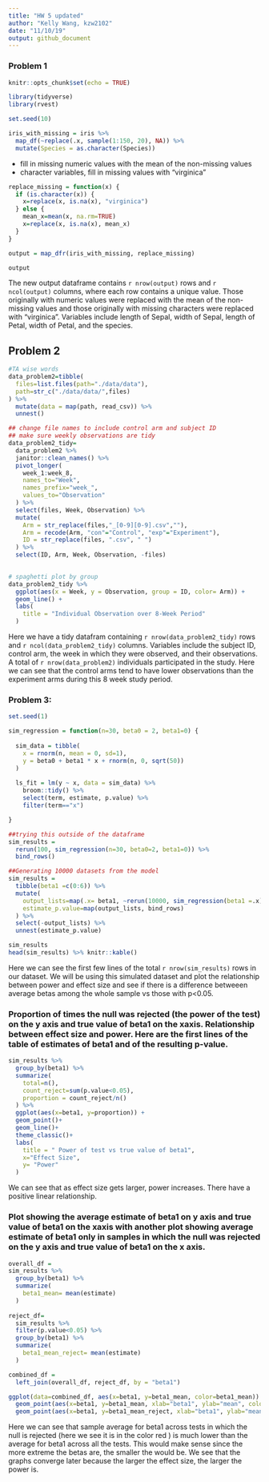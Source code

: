 ```yaml
---
title: "HW 5 updated" 
author: "Kelly Wang, kzw2102"
date: "11/10/19"
output: github_document
---
```


### Problem 1
```r
knitr::opts_chunk$set(echo = TRUE)

library(tidyverse)
library(rvest)

set.seed(10)

iris_with_missing = iris %>% 
  map_df(~replace(.x, sample(1:150, 20), NA)) %>%
  mutate(Species = as.character(Species))
```
* fill in missing numeric values with the mean of the non-missing values
* character variables, fill in missing values with "virginica"

```r
replace_missing = function(x) {
  if (is.character(x)) {
    x=replace(x, is.na(x), "virginica")
  } else {
    mean_x=mean(x, na.rm=TRUE)
    x=replace(x, is.na(x), mean_x)
  }
}

output = map_dfr(iris_with_missing, replace_missing)

output

```
The new output dataframe contains `r nrow(output)` rows and `r ncol(output)` columns, where each row contains a unique value. Those originally with numeric values were replaced with the mean of the non-missing values and those originally with missing characters were replaced with "virginica". 
Variables include length of Sepal, width of Sepal, length of Petal, width of Petal, and the species. 

## Problem 2

```r
#TA wise words
data_problem2=tibble(
  files=list.files(path="./data/data"),
  path=str_c("./data/data/",files)
) %>% 
  mutate(data = map(path, read_csv)) %>% 
  unnest()

## change file names to include control arm and subject ID
## make sure weekly observations are tidy
data_problem2_tidy= 
  data_problem2 %>% 
  janitor::clean_names() %>% 
  pivot_longer(
    week_1:week_8,
    names_to="Week",
    names_prefix="week_",
    values_to="Observation"
  ) %>% 
  select(files, Week, Observation) %>% 
  mutate(
    Arm = str_replace(files,"_[0-9][0-9].csv",""),
    Arm = recode(Arm, "con"="Control", "exp"="Experiment"),
    ID = str_replace(files, ".csv", " ")
  ) %>% 
  select(ID, Arm, Week, Observation, -files)
  

# spaghetti plot by group
data_problem2_tidy %>% 
  ggplot(aes(x = Week, y = Observation, group = ID, color= Arm)) + 
  geom_line() +
  labs(
    title = "Individual Observation over 8-Week Period"
  )
```
Here we have a tidy datafram containing `r nrow(data_problem2_tidy)` rows and `r ncol(data_problem2_tidy)` columns. Variables include the subject ID, control arm, the week in which they were observed, and their observations. A total of `r nrow(data_problem2)` individuals participated in the study. Here we can see that the control arms tend to have lower observations than the experiment arms during this 8 week study period. 

### Problem 3:
```r

set.seed(1)

sim_regression = function(n=30, beta0 = 2, beta1=0) {
  
  sim_data = tibble(
    x = rnorm(n, mean = 0, sd=1),
    y = beta0 + beta1 * x + rnorm(n, 0, sqrt(50))
  )
  
  ls_fit = lm(y ~ x, data = sim_data) %>% 
    broom::tidy() %>% 
    select(term, estimate, p.value) %>% 
    filter(term=="x")

}

##trying this outside of the dataframe
sim_results =
  rerun(100, sim_regression(n=30, beta0=2, beta1=0)) %>% 
  bind_rows()

##Generating 10000 datasets from the model
sim_results = 
  tibble(beta1 =c(0:6)) %>% 
  mutate(
    output_lists=map(.x= beta1, ~rerun(10000, sim_regression(beta1 =.x))),
    estimate_p.value=map(output_lists, bind_rows)
  ) %>% 
  select(-output_lists) %>% 
  unnest(estimate_p.value)

sim_results
head(sim_results) %>% knitr::kable()
```

Here we can see the first few lines of the total `r nrow(sim_results)` rows in our dataset. We will be using this simulated dataset and plot the relationship between power and effect size and see if there is a difference betweeen average betas among the whole sample vs those with p<0.05. 

### Proportion of times the null was rejected (the power of the test) on the y axis and true value of beta1 on the xaxis. Relationship between effect size and power. Here are the first lines of the table of estimates of beta1 and of the resulting p-value.

```r
sim_results %>% 
  group_by(beta1) %>% 
  summarize(
    total=n(),
    count_reject=sum(p.value<0.05),
    proportion = count_reject/n()
  ) %>% 
  ggplot(aes(x=beta1, y=proportion)) +
  geom_point()+
  geom_line()+
  theme_classic()+
  labs(
    title = " Power of test vs true value of beta1",
    x="Effect Size",
    y= "Power"
  )
```
We can see that as effect size gets larger, power increases. There have a positive linear relationship. 

### Plot showing the average estimate of beta1 on y axis and true value of beta1 on the xaxis with another plot showing average estimate of beta1 only in samples in which the null was rejected on the y axis and true value of beta1 on the x axis. 
```r
overall_df =
sim_results %>% 
  group_by(beta1) %>% 
  summarize(
    beta1_mean= mean(estimate)
  )
  
reject_df=
  sim_results %>% 
  filter(p.value<0.05) %>% 
  group_by(beta1) %>% 
  summarize(
    beta1_mean_reject= mean(estimate)
  )

combined_df =
  left_join(overall_df, reject_df, by = "beta1")

ggplot(data=combined_df, aes(x=beta1, y=beta1_mean, color=beta1_mean)) +
  geom_point(aes(x=beta1, y=beta1_mean, xlab="beta1", ylab="mean", color="blue"))+
  geom_point(aes(x=beta1, y=beta1_mean_reject, xlab="beta1", ylab="mean", color="red")) + scale_color_hue(labels=c('overall beta1', 'null beta1'))
```
Here we can see that sample average for beta1 across tests in which the null is rejected (here we see it is in the color red ) is much lower than the average for beta1 across all the tests. This would make sense since the more extreme the betas are, the smaller the would be. We see that the graphs converge later because the larger the effect size, the larger the power is.